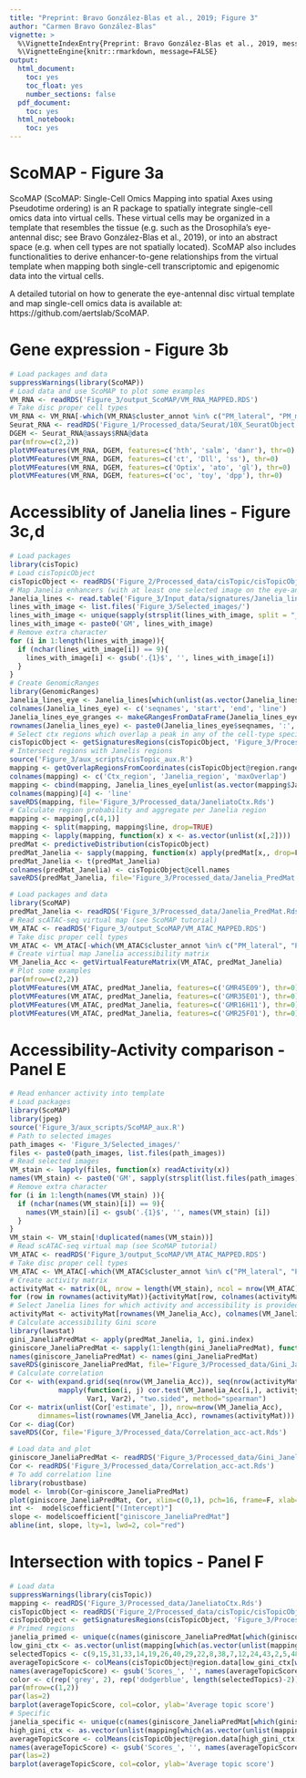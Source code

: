 ```yaml
---
title: "Preprint: Bravo González-Blas et al., 2019; Figure 3"
author: "Carmen Bravo González-Blas"
vignette: >
  %\VignetteIndexEntry{Preprint: Bravo González-Blas et al., 2019, message=FALSE}
  %\VignetteEngine{knitr::rmarkdown, message=FALSE}
output: 
  html_document:
    toc: yes
    toc_float: yes
    number_sections: false
  pdf_document:
    toc: yes
  html_notebook:
    toc: yes
---
```


# ScoMAP - Figure 3a

ScoMAP (ScoMAP: Single-Cell Omics Mapping into spatial Axes using Pseudotime ordering) is an R package to spatially integrate single-cell omics data into virtual cells. These virtual cells may be organized in a template that resembles the tissue (e.g. such as the Drosophila’s eye-antennal disc; see Bravo González-Blas et al., 2019), or into an abstract space (e.g. when cell types are not spatially located). ScoMAP also includes functionalities to derive enhancer-to-gene relationships from the virtual template when mapping both single-cell transcriptomic and epigenomic data into the virtual cells.

A detailed tutorial on how to generate the eye-antennal disc virtual template and map single-cell omics data is available at: https://github.com/aertslab/ScoMAP.

# Gene expression - Figure 3b

```r
# Load packages and data
suppressWarnings(library(ScoMAP))
# Load data and use ScoMAP to plot some examples
VM_RNA <- readRDS('Figure_3/output_ScoMAP/VM_RNA_MAPPED.RDS')
# Take disc proper cell types
VM_RNA <- VM_RNA[-which(VM_RNA$cluster_annot %in% c("PM_lateral", "PM_medial", "twi_cells", "Hemocytes", "Glia")),]
Seurat_RNA <- readRDS('Figure_1/Processed_data/Seurat/10X_SeuratObject.Rds')
DGEM <- Seurat_RNA@assays$RNA@data
par(mfrow=c(2,2))
plotVMFeatures(VM_RNA, DGEM, features=c('hth', 'salm', 'danr'), thr=0)
plotVMFeatures(VM_RNA, DGEM, features=c('ct', 'Dll', 'ss'), thr=0)
plotVMFeatures(VM_RNA, DGEM, features=c('Optix', 'ato', 'gl'), thr=0)
plotVMFeatures(VM_RNA, DGEM, features=c('oc', 'toy', 'dpp'), thr=0)
```

# Accessiblity of Janelia lines - Figure 3c,d

```r
# Load packages
library(cisTopic)
# Load cisTopicObject
cisTopicObject <- readRDS('Figure_2/Processed_data/cisTopic/cisTopicObject.Rds')
# Map Janelia enhancers (with at least one selected image on the eye-antennal disc) to ctx regions
Janelia_lines <- read.table('Figure_3/Input_data/signatures/Janelia_lines_dm6.bed') # Obtained from Janelia Flylight
lines_with_image <- list.files('Figure_3/Selected_images/')
lines_with_image <- unique(sapply(strsplit(lines_with_image, split = "__"), "[", 1))
lines_with_image <- paste0('GM', lines_with_image)
# Remove extra character
for (i in 1:length(lines_with_image)){
  if (nchar(lines_with_image[i]) == 9){
    lines_with_image[i] <- gsub('.{1}$', '', lines_with_image[i])
  }
}
# Create GenomicRanges
library(GenomicRanges)
Janelia_lines_eye <- Janelia_lines[which(unlist(as.vector(Janelia_lines[,4])) %in% lines_with_image),]
colnames(Janelia_lines_eye) <- c('seqnames', 'start', 'end', 'line')
Janelia_lines_eye_granges <- makeGRangesFromDataFrame(Janelia_lines_eye, keep.extra.columns=TRUE)
rownames(Janelia_lines_eye) <- paste0(Janelia_lines_eye$seqnames, ':', Janelia_lines_eye$start, '-', Janelia_lines_eye$end)
# Select ctx regions which overlap a peak in any of the cell-type specific pseudobulks
cisTopicObject <- getSignaturesRegions(cisTopicObject, 'Figure_3/Processed_data/AllSummitsPseudobulks_600bp.bed', 'aggr_regions')
# Intersect regions with Janelis regions
source('Figure_3/aux_scripts/cisTopic_aux.R')
mapping <- getOverlapRegionsFromCoordinates(cisTopicObject@region.ranges[cisTopicObject@signatures[['aggr_regions']],], Janelia_lines_eye_granges, minOverlap=0.4, overlapping=TRUE)
colnames(mapping) <- c('Ctx_region', 'Janelia_region', 'maxOverlap')
mapping <- cbind(mapping, Janelia_lines_eye[unlist(as.vector(mapping$Janelia_region)), 'line'])
colnames(mapping)[4] <- 'line'
saveRDS(mapping, file='Figure_3/Processed_data/JaneliatoCtx.Rds')
# Calculate region probability and aggregate per Janelia region
mapping <- mapping[,c(4,1)]
mapping <- split(mapping, mapping$line, drop=TRUE)
mapping <- lapply(mapping, function(x) x <- as.vector(unlist(x[,2])))
predMat <- predictiveDistribution(cisTopicObject)
predMat_Janelia <- sapply(mapping, function(x) apply(predMat[x,, drop=F], 2, sum))
predMat_Janelia <- t(predMat_Janelia)
colnames(predMat_Janelia) <- cisTopicObject@cell.names
saveRDS(predMat_Janelia, file='Figure_3/Processed_data/Janelia_PredMat.Rds')
```

```r
# Load packages and data
library(ScoMAP)
predMat_Janelia <- readRDS('Figure_3/Processed_data/Janelia_PredMat.Rds')
# Read scATAC-seq virtual map (see ScoMAP tutorial)
VM_ATAC <- readRDS('Figure_3/output_ScoMAP/VM_ATAC_MAPPED.RDS')
# Take disc proper cell types
VM_ATAC <- VM_ATAC[-which(VM_ATAC$cluster_annot %in% c("PM_lateral", "PM_medial", "twi_cells", "Hemocytes", "Glia")),]
# Create virtual map Janelia accessibility matrix
VM_Janelia_Acc <- getVirtualFeatureMatrix(VM_ATAC, predMat_Janelia)
# Plot some examples
par(mfrow=c(2,2))
plotVMFeatures(VM_ATAC, predMat_Janelia, features=c('GMR45E09'), thr=0)
plotVMFeatures(VM_ATAC, predMat_Janelia, features=c('GMR35E01'), thr=0)
plotVMFeatures(VM_ATAC, predMat_Janelia, features=c('GMR16H11'), thr=0)
plotVMFeatures(VM_ATAC, predMat_Janelia, features=c('GMR25F01'), thr=0)
```

# Accessibility-Activity comparison - Panel E

```r
# Read enhancer activity into template
# Load packages
library(ScoMAP)
library(jpeg)
source('Figure_3/aux_scripts/ScoMAP_aux.R')
# Path to selected images
path_images <- 'Figure_3/Selected_images/'
files <- paste0(path_images, list.files(path_images))
# Read selected images
VM_stain <- lapply(files, function(x) readActivity(x))
names(VM_stain) <- paste0('GM', sapply(strsplit(list.files(path_images), split = "__"), "[", 1))
# Remove extra character
for (i in 1:length(names(VM_stain) )){
  if (nchar(names(VM_stain)[i]) == 9){
    names(VM_stain)[i] <- gsub('.{1}$', '', names(VM_stain) [i])
  }
}
VM_stain <- VM_stain[!duplicated(names(VM_stain))]
# Read scATAC-seq virtual map (see ScoMAP tutorial)
VM_ATAC <- readRDS('Figure_3/output_ScoMAP/VM_ATAC_MAPPED.RDS')
# Take disc proper cell types
VM_ATAC <- VM_ATAC[-which(VM_ATAC$cluster_annot %in% c("PM_lateral", "PM_medial", "twi_cells", "Hemocytes", "Glia")),]
# Create activity matrix
activityMat <- matrix(0L, nrow = length(VM_stain), ncol = nrow(VM_ATAC), dimnames=list(names(VM_stain), rownames(VM_ATAC)))
for (row in rownames(activityMat)){activityMat[row, colnames(activityMat) %in% rownames(VM_stain[[row]])] <- 1}
# Select Janelia lines for which activity and accessibility is provided
activityMat <- activityMat[rownames(VM_Janelia_Acc), colnames(VM_Janelia_Acc)]
# Calculate accessibility Gini score
library(lawstat)
gini_JaneliaPredMat <- apply(predMat_Janelia, 1, gini.index)
giniscore_JaneliaPredMat <- sapply(1:length(gini_JaneliaPredMat), function (i) gini_JaneliaPredMat[[i]]$statistic)
names(giniscore_JaneliaPredMat) <- names(gini_JaneliaPredMat)
saveRDS(giniscore_JaneliaPredMat, file='Figure_3/Processed_data/Gini_Janelia_PredMat.Rds')
# Calculate correlation
Cor <- with(expand.grid(seq(nrow(VM_Janelia_Acc)), seq(nrow(activityMat))),
            mapply(function(i, j) cor.test(VM_Janelia_Acc[i,], activityMat[j,]),
                   Var1, Var2), "two.sided", method="spearman")
Cor <- matrix(unlist(Cor['estimate', ]), nrow=nrow(VM_Janelia_Acc),
       dimnames=list(rownames(VM_Janelia_Acc), rownames(activityMat)))
Cor <- diag(Cor)
saveRDS(Cor, file='Figure_3/Processed_data/Correlation_acc-act.Rds')
```

```r
# Load data and plot
giniscore_JaneliaPredMat <- readRDS('Figure_3/Processed_data/Gini_Janelia_PredMat.Rds')
Cor <- readRDS('Figure_3/Processed_data/Correlation_acc-act.Rds')
# To add correlation line
library(robustbase)
model <- lmrob(Cor~giniscore_JaneliaPredMat)
plot(giniscore_JaneliaPredMat, Cor, xlim=c(0,1), pch=16, frame=F, xlab='Accessibility gini score', ylab='Correlation accessibility-functionality')
int <-  model$coefficient["(Intercept)"]
slope <- model$coefficient["giniscore_JaneliaPredMat"]
abline(int, slope, lty=1, lwd=2, col="red")
```

# Intersection with topics - Panel F

```r
# Load data
suppressWarnings(library(cisTopic))
mapping <- readRDS('Figure_3/Processed_data/JaneliatoCtx.Rds')
cisTopicObject <- readRDS('Figure_2/Processed_data/cisTopic/cisTopicObject.Rds')
cisTopicObject <- getSignaturesRegions(cisTopicObject, 'Figure_3/Processed_data/AllSummitsPseudobulks_600bp.bed', 'aggr_regions')
# Primed regions
janelia_primed <- unique(c(names(giniscore_JaneliaPredMat[which(giniscore_JaneliaPredMat < 0.2)])))
low_gini_ctx <- as.vector(unlist(mapping[which(as.vector(unlist(mapping[,'line'])) %in% janelia_primed), 1]))
selectedTopics <- c(9,15,31,33,14,19,26,40,29,22,8,38,7,12,24,43,2,5,48)
averageTopicScore <- colMeans(cisTopicObject@region.data[low_gini_ctx[which(low_gini_ctx %in% cisTopicObject@signatures$aggr_regions)], grep('Topic', colnames(cisTopicObject@region.data))[selectedTopics]], na.rm=T)
names(averageTopicScore) <- gsub('Scores_', '', names(averageTopicScore))
color <- c(rep('grey', 2), rep('dodgerblue', length(selectedTopics)-2))
par(mfrow=c(1,2))
par(las=2)
barplot(averageTopicScore, col=color, ylab='Average topic score')
# Specific
janelia_specific <- unique(c(names(giniscore_JaneliaPredMat[which(giniscore_JaneliaPredMat > 0.4)])))
high_gini_ctx <- as.vector(unlist(mapping[which(as.vector(unlist(mapping[,'line'])) %in% janelia_specific), 1]))
averageTopicScore <- colMeans(cisTopicObject@region.data[high_gini_ctx[which(high_gini_ctx %in% cisTopicObject@signatures$aggr_regions)], grep('Topic', colnames(cisTopicObject@region.data))[selectedTopics]], na.rm=T)
names(averageTopicScore) <- gsub('Scores_', '', names(averageTopicScore))
par(las=2)
barplot(averageTopicScore, col=color, ylab='Average topic score')
```
